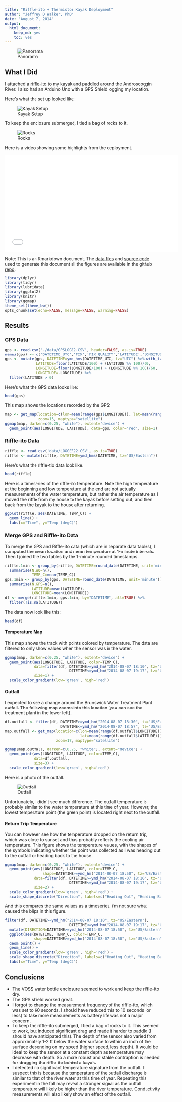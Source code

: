 ```yaml
---
title: "Riffle-ito + Thermistor Kayak Deployment"
author: "Jeffrey D Walker, PhD"
date: "August 7, 2014"
output:
  html_document:
    keep_md: yes
    toc: yes
---
```


![Panorama](img/panorama.jpg)

## What I Did

I attached a [riffle-ito](https://github.com/p-v-o-s/riffle-ito/) to my kayak and paddled around the Androscoggin River. I also had an Arduino Uno with a GPS Shield logging my location. 

Here's what the set up looked like:

![Kayak Setup](img/kayak.jpg)

To keep the enclosure submerged, I tied a bag of rocks to it.

![Rocks](img/rocks.jpg)

Here is a video showing some highlights from the deployment.

<iframe width="560" height="315" src="//www.youtube.com/embed/t26eL-m8-zo?fs=1" frameborder="0" allowfullscreen></iframe>

Note: This is an Rmarkdown document. The [data files](https://github.com/walkerjeffd/riffle-ito-apps/tree/master/analyses/20140807_kayak/data) and [source code](https://github.com/walkerjeffd/riffle-ito-apps/blob/master/analyses/20140807_kayak/index.Rmd) used to generate this document all the figures are available in the github [repo](https://github.com/walkerjeffd/riffle-ito-apps).

```r
library(dplyr)
library(tidyr)
library(lubridate)
library(ggplot2)
library(knitr)
library(ggmap)
theme_set(theme_bw())
opts_chunk$set(echo=FALSE, message=FALSE, warning=FALSE)
```

## Results

### GPS Data

```r
gps <- read.csv('./data/GPSLOG02.CSV', header=FALSE, as.is=TRUE)
names(gps) <- c('DATETIME_UTC','FIX','FIX_QUALITY','LATITUDE','LONGITUDE','SPEED','ANGLE','ALTITUDE','NUM_SATELLITES')
gps <- mutate(gps, DATETIME=ymd_hms(DATETIME_UTC, tz="UTC") %>% with_tz(tzone="US/Eastern"),
              LATITUDE=floor(LATITUDE/100) + (LATITUDE %% 100)/60,
              LONGITUDE=floor(LONGITUDE/100) + (LONGITUDE %% 100)/60,
              LONGITUDE=-LONGITUDE) %>%
  filter(LATITUDE > 0)
```

Here's what the GPS data looks like:

```r
head(gps)
```

This map shows the locations recorded by the GPS:

```r
map <- get_map(location=c(lon=mean(range(gps$LONGITUDE)), lat=mean(range(gps$LATITUDE))),
               zoom=15, maptype="satellite")
ggmap(map, darken=c(0.25, "white"), extent="device") +
  geom_point(aes(LONGITUDE, LATITUDE), data=gps, color='red', size=1)
```

### Riffle-ito Data

```r
riffle <- read.csv('data/LOGGER22.CSV', as.is=TRUE)
riffle <- mutate(riffle, DATETIME=ymd_hms(DATETIME, tz="US/Eastern"))
```

Here's what the riffle-tio data look like.

```r
head(riffle)
```

Here is a timeseries of the riffle-ito temperature. Note the high temperature at the beginning and low temperature at the end are not actually measurements of the water temperature, but rather the air temperature as I moved the riffle from my house to the kayak before setting out, and then back from the kayak to the house after returning.

```r
ggplot(riffle, aes(DATETIME, TEMP_C)) +
  geom_line() +
  labs(x="Time", y="Temp (degC)")
```

### Merge GPS and Riffle-ito Data

To merge the GPS and Riffle-ito data (which are in separate data tables), I computed the mean location and mean temperature at 1-minute intervals. Then I joined the two tables by the 1-minute rounded timestamps.

```r
riffle.1min <- group_by(riffle, DATETIME=round_date(DATETIME, unit='minute')) %>%
  summarise(N.WQ=n(),
            TEMP_C=mean(TEMP_C))
gps.1min <- group_by(gps, DATETIME=round_date(DATETIME, unit='minute')) %>%
  summarise(N.GPS=n(),
            LATITUDE=mean(LATITUDE),
            LONGITUDE=mean(LONGITUDE))
df <- merge(riffle.1min, gps.1min, by="DATETIME", all=TRUE) %>%
  filter(!is.na(LATITUDE))
```

The data now look like this:

```r
head(df)
```

#### Temperature Map

This map shows the track with points colored by temperature. The data are filtered to only show values when the sensor was in the water.

```r
ggmap(map, darken=c(0.25, "white"), extent="device") +
  geom_point(aes(LONGITUDE, LATITUDE, color=TEMP_C), 
             data=filter(df, DATETIME>=ymd_hm("2014-08-07 18:10", tz="US/Eastern"), 
                             DATETIME<=ymd_hm("2014-08-07 19:17", tz="US/Eastern")), 
             size=1) +
  scale_color_gradient(low='green', high='red')
```

#### Outfall

I expected to see a change around the Brunswick Water Treatment Plant outfall. The following map zooms into this location (you can see the treatment plant in the lower left). 

```r
df.outfall <- filter(df, DATETIME>=ymd_hm("2014-08-07 18:30", tz="US/Eastern"), 
                         DATETIME<=ymd_hm("2014-08-07 18:57", tz="US/Eastern"))
map.outfall <- get_map(location=c(lon=mean(range(df.outfall$LONGITUDE)), 
                                  lat=mean(range(df.outfall$LATITUDE))),
                       zoom=17, maptype="satellite")
                      
ggmap(map.outfall, darken=c(0.25, "white"), extent="device") +
  geom_point(aes(LONGITUDE, LATITUDE, color=TEMP_C), 
             data=df.outfall, 
             size=3) +
  scale_color_gradient(low='green', high='red')
```

Here is a photo of the outfall.

![Outfall](img/outfall.jpg)

Unfortunately, I didn't see much difference. The outfall temperature is probably similar to the water temperature at this time of year. However, the lowest temperature point (the green point) is located right next to the outfall.

#### Return Trip Temperature

You can however see how the temperature dropped on the return trip, which was close to sunset and thus probably reflects the cooling air temperature. This figure shows the temperature values, with the shapes of the symbols indicating whether the point was collected as I was heading out to the outfall or heading back to the house.

```r
ggmap(map, darken=c(0.25, "white"), extent="device") +
  geom_point(aes(LONGITUDE, LATITUDE, color=TEMP_C, 
                 shape=DATETIME>=ymd_hm("2014-08-07 18:50", tz="US/Eastern")), 
             data=filter(df, DATETIME>=ymd_hm("2014-08-07 18:10", tz="US/Eastern"), 
                             DATETIME<=ymd_hm("2014-08-07 19:17", tz="US/Eastern")), 
             size=2) +
  scale_color_gradient(low='green', high='red') +
  scale_shape_discrete("Direction", labels=c("Heading Out", "Heading Back"))
```

And this compares the same values as a timeseries. I'm not sure what caused the blips in this figure.

```r
filter(df, DATETIME>=ymd_hm("2014-08-07 18:10", tz="US/Eastern"), 
                             DATETIME<=ymd_hm("2014-08-07 19:17", tz="US/Eastern")) %>%
  mutate(DIRECTION=DATETIME>=ymd_hm("2014-08-07 18:50", tz="US/Eastern")) %>%
  ggplot(aes(DATETIME, TEMP_C, color=TEMP_C, 
             shape=DATETIME>=ymd_hm("2014-08-07 18:50", tz="US/Eastern"))) +
  geom_point() +
  geom_line() +
  scale_color_gradient(low='green', high='red') +
  scale_shape_discrete("Direction", labels=c("Heading Out", "Heading Back")) +
  labs(x="Time", y="Temp (degC)")
```

## Conclusions

- The VOSS water bottle enclosure seemed to work and keep the riffle-ito dry.
- The GPS shield worked great.
- I forgot to change the measurement frequency of the riffle-ito, which was set to 60 seconds. I should have reduced this to 10 seconds (or less) to take more measurements as battery life was not a major concern.
- To keep the riffle-ito submerged, I tied a bag of rocks to it. This seemed to work, but induced significant drag and made it harder to paddle (I should have anticipated this). The depth of the sensor also varied from approximately 1-2 ft below the water surface to within an inch of the surface depending on my speed (higher speed, less depth). It would be ideal to keep the sensor at a constant depth as temperature may decrease with depth. So a more robust and stable contraption is needed for dragging the riffle-ito behind a kayak. 
- I detected no significant temperature signature from the outfall. I suspect this is because the temperature of the outfall discharge is similar to that of the river water at this time of year. Repeating this experiment in the fall may reveal a stronger signal as the outfall temperature will likely be higher than the river temperature. Conductivity measurements will also likely show an effect of the outfall.